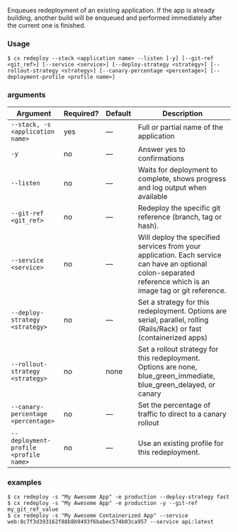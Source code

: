 Enqueues redeployment of an existing application. If the app is already building, another build will be enqueued and performed immediately after the current one is finished.

### Usage

```shell
$ cx redeploy --stack <application name> --listen [-y] [--git-ref <git_ref>] [--service <service>] [--deploy-strategy <strategy>] [--rollout-strategy <strategy>] [--canary-percentage <percentage>] [--deployment-profile <profile name>]
```

### arguments

| Argument | Required? | Default | Description |
|  ---  |  ---  |  ---  |  ---  |
| `--stack, -s <application name>` | yes | — | Full or partial name of the application |
| `-y` | no | — | Answer yes to confirmations |
| `--listen` | no | — | Waits for deployment to complete, shows progress and log output when available |
| `--git-ref <git_ref>` | no | — | Redeploy the specific git reference (branch, tag or hash). |
| `--service <service>` | no | — | Will deploy the specified services from your application. Each service can have an optional colon-separated reference which is an image tag or git reference. |
| `--deploy-strategy <strategy>` | no | — | Set a strategy for this redeployment. Options are serial, parallel, rolling (Rails/Rack) or fast (containerized apps) |
| `--rollout-strategy <strategy>` | no | none | Set a rollout strategy for this redeployment. Options are none, blue_green_immediate, blue_green_delayed, or canary |
| `--canary-percentage <percentage>` | no | — | Set the percentage of traffic to direct to a canary rollout |
| `--deployment-profile <profile name>` | no | — | Use an existing profile for this redeployment. |

### examples

```shell
$ cx redeploy -s "My Awesome App" -e production --deploy-strategy fast
$ cx redeploy -s "My Awesome App" -e production -y --git-ref my_git_ref_value
$ cx redeploy -s "My Awesome Containerized App" --service web:8c7f3d393162f88b8b9493f6babec574b03ca957 --service api:latest
```

